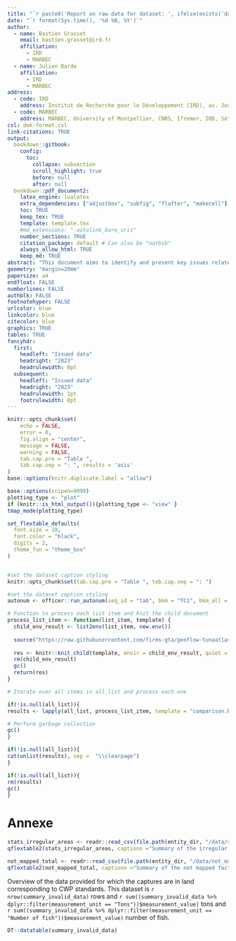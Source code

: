 ```yaml
---
title: "`r paste0('Report on raw data for dataset: ', ifelse(exists('dataset', envir = environment()), dataset, 'NULL'))`"
date: "`r format(Sys.time(), '%d %B, %Y')`"
author:
  - name: Bastien Grasset
    email: bastien.grasset@ird.fr
    affiliation:
      - IRD
      - MARBEC
  - name: Julien Barde
    affiliation:
      - IRD
      - MARBEC
address:
  - code: IRD
    address: Institut de Recherche pour le Développement (IRD), av. Jean Monnet, CS 30171, 34203 Sète cédex, France
  - code: MARBEC
    address: MARBEC, University of Montpellier, CNRS, Ifremer, IRD, Sète, France
csl: dmk-format.csl
link-citations: TRUE
output:
  bookdown::gitbook:
    config:
      toc:
        collapse: subsection
        scroll_highlight: true
        before: null
        after: null
  bookdown::pdf_document2:
    latex_engine: lualatex 
    extra_dependencies: ["adjustbox", "subfig", "flafter", "makecell"]
    toc: TRUE
    keep_tex: TRUE
    template: template.tex
    #md_extensions: "-autolink_bare_uris"
    number_sections: TRUE
    citation_package: default # Can also be "natbib"
    always_allow_html: TRUE
    keep_md: TRUE
abstract: "This document aims to identify and present key issues related to the raw data used in the analysis. It highlights inconsistencies, gaps, or ambiguities in the data structure, content, or processing steps that may impact the reliability and comparability of the results. By systematically addressing these issues, this report seeks to provide clarity on the challenges inherent in the raw data and to propose areas where further refinement, validation, or clarification is needed. The ultimate goal is to ensure a solid foundation for subsequent analyses and to support informed decision-making regarding data preparation and use."
geometry: "margin=20mm"
papersize: a4
endfloat: FALSE
numberlines: FALSE
authblk: FALSE
footnotehyper: FALSE
urlcolor: blue
linkcolor: blue
citecolor: blue
graphics: TRUE
tables: TRUE
fancyhdr:
  first:
    headleft: "Issued data"
    headright: "2023"
    headrulewidth: 0pt
  subsequent:
    headleft: "Issued data"
    headright: "2023"
    headrulewidth: 1pt
    footrulewidth: 0pt
---
```



```r

knitr::opts_chunk$set(
	echo = FALSE,
	error = 0,
	fig.align = "center",
	message = FALSE,
	warning = FALSE,
	tab.cap.pre = "Table ",
	tab.cap.sep = ": ", results = 'asis'
)
base::options(knitr.duplicate.label = "allow")
```


```r

base::options(scipen=9999)
plotting_type <- "plot" 
if (knitr::is_html_output()){plotting_type <- "view" }
tmap_mode(plotting_type)

```


```r

set_flextable_defaults(
  font.size = 10,
  font.color = "black",
  digits = 2,
  theme_fun = "theme_box"
)


#set the dataset caption styling
knitr::opts_chunk$set(tab.cap.pre = "Table ", tab.cap.sep = ": ")

#set the dataset caption styling
autonum <- officer::run_autonum(seq_id = "tab", bkm = "TC1", bkm_all = TRUE) # number the table, bkm (bookmark) is important as the cross-referencing is done using the bookmark


```


```r

# Function to process each list item and knit the child document
process_list_item <- function(list_item, template) {
  child_env_result <- list2env(list_item, new.env())
  
  source("https://raw.githubusercontent.com/firms-gta/geoflow-tunaatlas/master/Analysis_markdown/functions/Functions_markdown.R", local = child_env_result)
  
  res <- knitr::knit_child(template, envir = child_env_result, quiet = TRUE)
  rm(child_env_result)
  gc()
  return(res)
}

# Iterate over all items in all_list and process each one

if(!is.null(all_list)){
results <- lapply(all_list, process_list_item, template = "comparison.Rmd")

# Perform garbage collection
gc()
}
```


```r

if(!is.null(all_list)){
cat(unlist(results), sep =  "\\clearpage")
}

```

```r

if(!is.null(all_list)){
rm(results)
gc()
}

```


# Annexe

```r

stats_irregular_areas <- readr::read_csv(file.path(entity_dir, "/data/stats_irregular_areas.csv"))
qflextable2(stats_irregular_areas, captionn ="Summary of the irregular area reallocation by unit", pgwidth = 6,  save_folder = "Summary")

```

```r

not_mapped_total <- readr::read_csv(file.path(entity_dir, "/data/not_mapped_total.csv"))
qflextable2(not_mapped_total, captionn ="Summary of the not mapped factors and so replaced by 'UNK', '99.9', or 'NEI'", pgwidth = 6,  save_folder = "Summary", fig.path = getwd())

```


Overview of the data provided for which the captures are in land corresponding to CWP standards. This dataset is `r nrow(summary_invalid_data)` rows and `r sum((summary_invalid_data %>% dplyr::filter(measurement_unit == "Tons"))$measurement_value)` tons and `r sum((summary_invalid_data %>% dplyr::filter(measurement_unit == "Number of fish"))$measurement_value)` number of fish.

```r

DT::datatable(summary_invalid_data)

```

